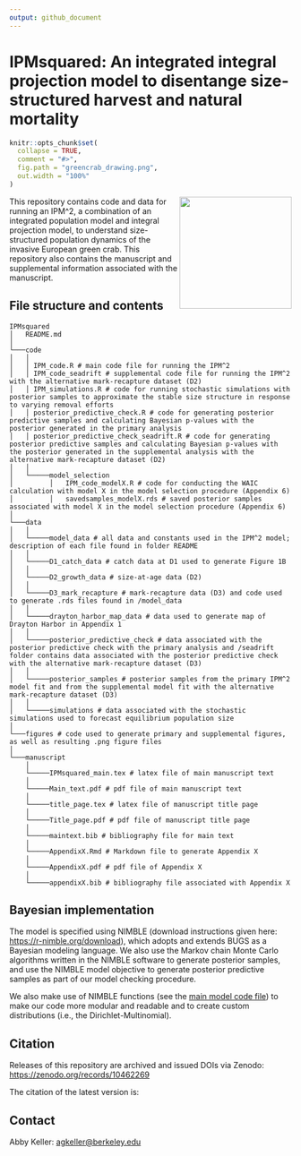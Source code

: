 ```yaml
---
output: github_document
---
```

# IPMsquared: An integrated integral projection model to disentange size-structured harvest and natural mortality

```r
knitr::opts_chunk$set(
  collapse = TRUE,
  comment = "#>",
  fig.path = "greencrab_drawing.png",
  out.width = "100%"
)
```

<img src="greencrab_drawing.png" align="right" height="200" style="float:right; height:200px;" dpi="700"/>

This repository contains code and data for running an IPM^2, a combination of an integrated population model and integral projection model, to understand size-structured population dynamics of the invasive European green crab. This repository also contains the manuscript and supplemental information associated with the manuscript.


## File structure and contents

```
IPMsquared
│   README.md  
│
└───code
│   │
│   │ IPM_code.R # main code file for running the IPM^2
│   │ IPM_code_seadrift # supplemental code file for running the IPM^2 with the alternative mark-recapture dataset (D2)    
│   │ IPM_simulations.R # code for running stochastic simulations with posterior samples to approximate the stable size structure in response to varying removal efforts
│   │ posterior_predictive_check.R # code for generating posterior predictive samples and calculating Bayesian p-values with the posterior generated in the primary analysis
│   │ posterior_predictive_check_seadrift.R # code for generating posterior predictive samples and calculating Bayesian p-values with the posterior generated in the supplemental analysis with the alternative mark-recapture dataset (D2)
│   │
│   └─────model_selection
│         │   IPM_code_modelX.R # code for conducting the WAIC calculation with model X in the model selection procedure (Appendix 6)
│         │   savedsamples_modelX.rds # saved posterior samples associated with model X in the model selection procedure (Appendix 6)
│   
└───data
│   │
│   └─────model_data # all data and constants used in the IPM^2 model; description of each file found in folder README
│   │
│   └─────D1_catch_data # catch data at D1 used to generate Figure 1B
│   │
│   └─────D2_growth_data # size-at-age data (D2)
│   │
│   └─────D3_mark_recapture # mark-recapture data (D3) and code used to generate .rds files found in /model_data
│   │
│   └─────drayton_harbor_map_data # data used to generate map of Drayton Harbor in Appendix 1
│   │
│   └─────posterior_predictive_check # data associated with the posterior predictive check with the primary analysis and /seadrift folder contains data associated with the posterior predictive check with the alternative mark-recapture dataset (D3)
│   │
│   └─────posterior_samples # posterior samples from the primary IPM^2 model fit and from the supplemental model fit with the alternative mark-recapture dataset (D3)
│   │
│   └─────simulations # data associated with the stochastic simulations used to forecast equilibrium population size
│
└───figures # code used to generate primary and supplemental figures, as well as resulting .png figure files
│
└───manuscript
    │
    └─────IPMsquared_main.tex # latex file of main manuscript text
    │
    └─────Main_text.pdf # pdf file of main manuscript text
    │
    └─────title_page.tex # latex file of manuscript title page
    │
    └─────Title_page.pdf # pdf file of manuscript title page
    │
    └─────maintext.bib # bibliography file for main text
    │
    └─────AppendixX.Rmd # Markdown file to generate Appendix X
    │
    └─────AppendixX.pdf # pdf file of Appendix X
    │
    └─────appendixX.bib # bibliography file associated with Appendix X

```

## Bayesian implementation

The model is specified using NIMBLE (download instructions
given here: <https://r-nimble.org/download>), which adopts and extends BUGS as a Bayesian modeling language. We also use the Markov chain Monte Carlo algorithms written in the NIMBLE software to generate posterior samples, and use the NIMBLE model objective to generate posterior predictive samples as part of our model checking procedure.

We also make use of NIMBLE functions (see the [main model code file](https://github.com/abigailkeller/IPMsquared/blob/main/code/IPM_code.R)) to make our code more modular and readable and to create custom distributions (i.e., the Dirichlet-Multinomial).

## Citation

Releases of this repository are archived and issued DOIs via Zenodo:
[https://zenodo.org/records/10462269](https://zenodo.org/records/10572340)

The citation of the latest version is:



## Contact

Abby Keller:
[agkeller@berkeley.edu](mailto:agkeller@berkeley.edu)
